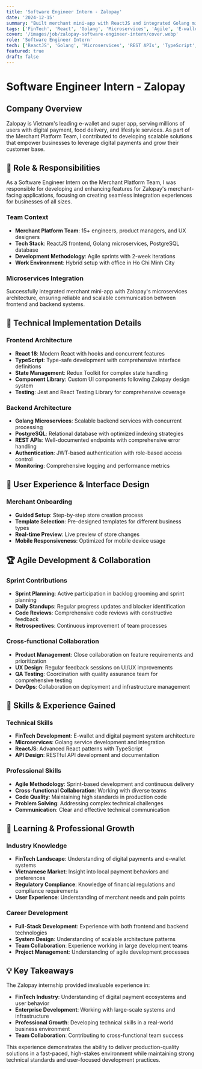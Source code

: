 ```yaml
---
title: 'Software Engineer Intern - Zalopay'
date: '2024-12-15'
summary: "Built merchant mini-app with ReactJS and integrated Golang microservices, contributing to scalable merchant solutions at Vietnam's leading e-wallet."
tags: ['FinTech', 'React', 'Golang', 'Microservices', 'Agile', 'E-wallet']
cover: '/images/job/zalopay-software-engineer-intern/cover.webp'
role: 'Software Engineer Intern'
tech: ['ReactJS', 'Golang', 'Microservices', 'REST APIs', 'TypeScript', 'Docker']
featured: true
draft: false
---
```


# Software Engineer Intern - Zalopay

## Company Overview

Zalopay is Vietnam's leading e-wallet and super app, serving millions of users with digital payment, food delivery, and lifestyle services. As part of the Merchant Platform Team, I contributed to developing scalable solutions that empower businesses to leverage digital payments and grow their customer base.

## 🏢 Role & Responsibilities

As a Software Engineer Intern on the Merchant Platform Team, I was responsible for developing and enhancing features for Zalopay's merchant-facing applications, focusing on creating seamless integration experiences for businesses of all sizes.

### Team Context

- **Merchant Platform Team**: 15+ engineers, product managers, and UX designers
- **Tech Stack**: ReactJS frontend, Golang microservices, PostgreSQL database
- **Development Methodology**: Agile sprints with 2-week iterations
- **Work Environment**: Hybrid setup with office in Ho Chi Minh City

### Microservices Integration

Successfully integrated merchant mini-app with Zalopay's microservices architecture, ensuring reliable and scalable communication between frontend and backend systems.

## 🔧 Technical Implementation Details

### Frontend Architecture

- **React 18**: Modern React with hooks and concurrent features
- **TypeScript**: Type-safe development with comprehensive interface definitions
- **State Management**: Redux Toolkit for complex state handling
- **Component Library**: Custom UI components following Zalopay design system
- **Testing**: Jest and React Testing Library for comprehensive coverage

### Backend Architecture

- **Golang Microservices**: Scalable backend services with concurrent processing
- **PostgreSQL**: Relational database with optimized indexing strategies
- **REST APIs**: Well-documented endpoints with comprehensive error handling
- **Authentication**: JWT-based authentication with role-based access control
- **Monitoring**: Comprehensive logging and performance metrics

## 🎨 User Experience & Interface Design

### Merchant Onboarding

- **Guided Setup**: Step-by-step store creation process
- **Template Selection**: Pre-designed templates for different business types
- **Real-time Preview**: Live preview of store changes
- **Mobile Responsiveness**: Optimized for mobile device usage

## 🏆 Agile Development & Collaboration

### Sprint Contributions

- **Sprint Planning**: Active participation in backlog grooming and sprint planning
- **Daily Standups**: Regular progress updates and blocker identification
- **Code Reviews**: Comprehensive code reviews with constructive feedback
- **Retrospectives**: Continuous improvement of team processes

### Cross-functional Collaboration

- **Product Management**: Close collaboration on feature requirements and prioritization
- **UX Design**: Regular feedback sessions on UI/UX improvements
- **QA Testing**: Coordination with quality assurance team for comprehensive testing
- **DevOps**: Collaboration on deployment and infrastructure management

## 🎯 Skills & Experience Gained

### Technical Skills

- **FinTech Development**: E-wallet and digital payment system architecture
- **Microservices**: Golang service development and integration
- **ReactJS**: Advanced React patterns with TypeScript
- **API Design**: RESTful API development and documentation

### Professional Skills

- **Agile Methodology**: Sprint-based development and continuous delivery
- **Cross-functional Collaboration**: Working with diverse teams
- **Code Quality**: Maintaining high standards in production code
- **Problem Solving**: Addressing complex technical challenges
- **Communication**: Clear and effective technical communication

## 🌟 Learning & Professional Growth

### Industry Knowledge

- **FinTech Landscape**: Understanding of digital payments and e-wallet systems
- **Vietnamese Market**: Insight into local payment behaviors and preferences
- **Regulatory Compliance**: Knowledge of financial regulations and compliance requirements
- **User Experience**: Understanding of merchant needs and pain points

### Career Development

- **Full-Stack Development**: Experience with both frontend and backend technologies
- **System Design**: Understanding of scalable architecture patterns
- **Team Collaboration**: Experience working in large development teams
- **Project Management**: Understanding of agile development processes

## 💡 Key Takeaways

The Zalopay internship provided invaluable experience in:

- **FinTech Industry**: Understanding of digital payment ecosystems and user behavior
- **Enterprise Development**: Working with large-scale systems and infrastructure
- **Professional Growth**: Developing technical skills in a real-world business environment
- **Team Collaboration**: Contributing to cross-functional team success

This experience demonstrates the ability to deliver production-quality solutions in a fast-paced, high-stakes environment while maintaining strong technical standards and user-focused development practices.

